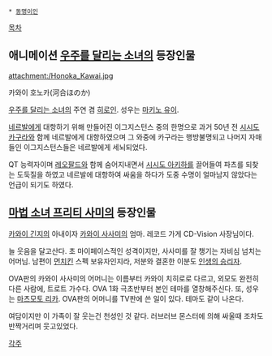  * [[동명이인]]

[[목차]]
== 애니메이션 [[우주를 달리는 소녀]]의 등장인물 ==
attachment:/Honoka_Kawai.jpg

카와이 호노카(河合ほのか) 

[[우주를 달리는 소녀]]의 주연 겸 [[히로인]]. 성우는 [[마키노 유이]]. 

[[네르발]]에게 대항하기 위해 만들어진 이그지스턴스 중의 한명으로 과거 50년 전 [[시시도 카구라]]와 함께 네르발에게 대항하였으며 그 와중에 카구라는 행방불명되고 나머지 자매들인 이그지스턴스들은 네르발에게 세뇌되었다.

QT 능력자이며 [[레오팔드]]와 함께 숨어지내면서 [[시시도 아키하]]를 끌어들여 파츠를 되찾는 도둑질을 하였고 네르발에 대항하여 싸움을 하다가 도중 수명이 얼마남지 않았다는 언급이 되기도 하였다.


== [[마법 소녀 프리티 사미]]의 등장인물 ==
[[카와이 긴지]]의 아내이자 [[카와이 사사미]]의 엄마. 레코드 가게 CD-Vision 사장님이다.

늘 웃음을 달고산다. 초 마이페이스적인 성격이지만, 사사미를 잘 챙기는 자비심 넘치는 어머님. 남편이 [[먼치킨]] 스펙 보유자인지라, 저분와 결혼한 이분도 [[인생의 승리자]].

OVA판의 카와이 사사미의 어머니는 이름부터 카와이 치히로로 다르고, 외모도 완전히 다른 사람에, 트로트 가수다. OVA 1화 극초반부터 본인 테마를 열창해주신다. 또, 성우는 [[마츠모토 리카]]. OVA판의 어머니를 TV판에 쓴 일이 있다. 테마도 같이 나온다.

여담이지만 이 가족이 잘 웃는건 천성인 것 같다. 러브러브 몬스터에 의해 싸울때 조차도 반짝거리며 웃고있었다.

[[각주]]
